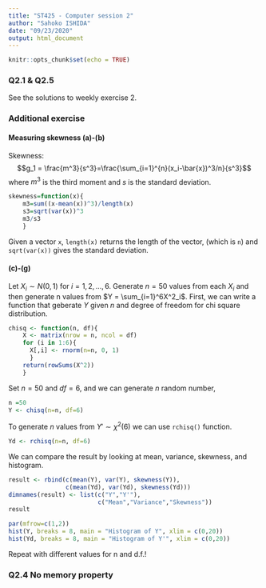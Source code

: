```yaml
---
title: "ST425 - Computer session 2"
author: "Sahoko ISHIDA"
date: "09/23/2020"
output: html_document
---
```


```r
knitr::opts_chunk$set(echo = TRUE)
```

### Q2.1 & Q2.5
See the solutions to weekly exercise 2.

### Additional exercise
#### Measuring skewness (a)-(b)
Skewness:
$$g_1 = \frac{m^3}{s^3}=\frac{\sum_{i=1}^{n}(x_i-\bar{x})^3/n}{s^3}$$
where $m^3$ is the third moment and $s$ is the standard deviation.
```r
skewness=function(x){
    m3=sum((x-mean(x))^3)/length(x)
    s3=sqrt(var(x))^3
    m3/s3
    }
```
Given a vector `x`, `length(x)` returns the length of the vector, (which is `n`) and `sqrt(var(x))` gives the standard deviation.

#### (c)-(g)
Let $X_i\sim N(0,1)$ for $i=1,2,...,6$. Generate $n=50$ values from each $X_i$ and then generate n values from $Y = \sum_{i=1}^6X^2_i$. First, we can write a function that geberate $Y$ given $n$ and degree of freedom for chi square distribution.  
```r
chisq <- function(n, df){
    X <- matrix(nrow = n, ncol = df)
    for (i in 1:6){
      X[,i] <- rnorm(n=n, 0, 1)
      }
    return(rowSums(X^2))
    }
```
Set $n=50$ and $df=6$, and we can generate $n$ random number,
```r
n =50
Y <- chisq(n=n, df=6)
```

To generate $n$ values from $Y'\sim \chi^2(6)$ we can use `rchisq()` function.
```r
Yd <- rchisq(n=n, df=6)
```

We can compare the result by looking at mean, variance, skewness, and histogram.
```r
result <- rbind(c(mean(Y), var(Y), skewness(Y)), 
                c(mean(Yd), var(Yd), skewness(Yd)))
dimnames(result) <- list(c("Y","Y'"),
                         c("Mean","Variance","Skewness"))
result
```

```r
par(mfrow=c(1,2))
hist(Y, breaks = 8, main = "Histogram of Y", xlim = c(0,20))
hist(Yd, breaks = 8, main = "Histogram of Y'", xlim = c(0,20))
```

Repeat with different values for n and d.f.!

### Q2.4 No memory property

